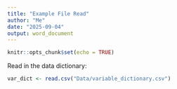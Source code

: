```yaml
---
title: "Example File Read"
author: "Me"
date: "2025-09-04"
output: word_document
---
```


```r
knitr::opts_chunk$set(echo = TRUE)
```

Read in the data dictionary:

```r
var_dict <- read.csv("Data/variable_dictionary.csv")
```



